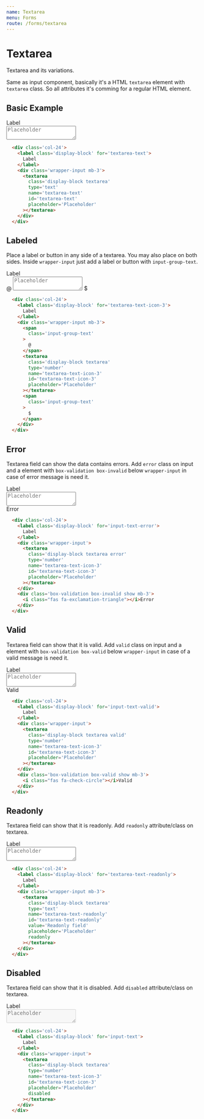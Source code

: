 ```yaml
---
name: Textarea
menu: Forms
route: /forms/textarea
---
```


# Textarea
Textarea and its variations.

Same as input component, basically it's a HTML `textarea` element with `textarea` class. So all attributes it's comming for a regular HTML element.

## Basic Example

<div className='col-sm-24 col-md-12 col-lg-8'>
  <label className='display-block' for='textarea-text'>
    Label
  </label>
  <div className='wrapper-input mb-3'>
    <textarea
      className='display-block textarea'
      type='text'
      name='textarea-text'
      id='textarea-text'
      placeholder='Placeholder'
    ></textarea>
  </div>
</div>

```html
  <div class='col-24'>
    <label class='display-block' for='textarea-text'>
      Label
    </label>
    <div class='wrapper-input mb-3'>
      <textarea
        class='display-block textarea'
        type='text'
        name='textarea-text'
        id='textarea-text'
        placeholder='Placeholder'
      ></textarea>
    </div>
  </div>
```

## Labeled
Place a label or button in any side of a textarea. You may also place on both sides. Inside `wrapper-input` just add a label or button with `input-group-text`.

<div className='col-sm-24 col-md-12 col-lg-8'>
  <label className='display-block' for='textarea-text-icon-3'>
    Label
  </label>
  <div className='wrapper-input mb-3'>
    <span
      className='input-group-text'
    >
      @
    </span>
    <textarea
      className='display-block textarea'
      type='number'
      name='textarea-text-icon-3'
      id='textarea-text-icon-3'
      placeholder='Placeholder'
    ></textarea>
    <span
      className='input-group-text'
    >
      $
    </span>
  </div>
</div>

```html
  <div class='col-24'>
    <label class='display-block' for='textarea-text-icon-3'>
      Label
    </label>
    <div class='wrapper-input mb-3'>
      <span
        class='input-group-text'
      >
        @
      </span>
      <textarea
        class='display-block textarea'
        type='number'
        name='textarea-text-icon-3'
        id='textarea-text-icon-3'
        placeholder='Placeholder'
      ></textarea>
      <span
        class='input-group-text'
      >
        $
      </span>
    </div>
  </div>
```

## Error
Textarea field can show the data contains errors. Add `error` class on input and a element with `box-validation box-invalid` below `wrapper-input` in case of error message is need it.

<div class='col-24'>
  <label class='display-block' for='input-text-error'>
    Label
  </label>
  <div class='wrapper-input'>
    <textarea
      class='display-block textarea error'
      type='number'
      name='textarea-text-icon-3'
      id='textarea-text-icon-3'
      placeholder='Placeholder'
    ></textarea>
  </div>
  <div class='box-validation box-invalid show mb-3'>
    <i class="fas fa-exclamation-triangle"></i>Error
  </div>
</div>

```html
  <div class='col-24'>
    <label class='display-block' for='input-text-error'>
      Label
    </label>
    <div class='wrapper-input'>
      <textarea
        class='display-block textarea error'
        type='number'
        name='textarea-text-icon-3'
        id='textarea-text-icon-3'
        placeholder='Placeholder'
      ></textarea>
    </div>
    <div class='box-validation box-invalid show mb-3'>
      <i class="fas fa-exclamation-triangle"></i>Error
    </div>
  </div>
```

## Valid
Textarea field can show that it is valid. Add `valid` class on input and a element with `box-validation box-valid` below `wrapper-input` in case of a valid message is need it.

<div className='col-sm-24 col-md-12 col-lg-8'>
  <label className='display-block' for='input-text-valid'>
    Label
  </label>
  <div className='wrapper-input'>
    <textarea
      className='display-block textarea valid'
      type='number'
      name='textarea-text-icon-3'
      id='textarea-text-icon-3'
      placeholder='Placeholder'
    ></textarea>
  </div>
  <div className='box-validation box-valid show mb-3'>
    <i className="fas fa-check-circle"></i>Valid
  </div>
</div>

```html
  <div class='col-24'>
    <label class='display-block' for='input-text-valid'>
      Label
    </label>
    <div class='wrapper-input'>
      <textarea
        class='display-block textarea valid'
        type='number'
        name='textarea-text-icon-3'
        id='textarea-text-icon-3'
        placeholder='Placeholder'
      ></textarea>
    </div>
    <div class='box-validation box-valid show mb-3'>
      <i class="fas fa-check-circle"></i>Valid
    </div>
  </div>
```

## Readonly
Textarea field can show that it is readonly. Add `readonly` attribute/class on textarea.

<div className='col-sm-24 col-md-12 col-lg-8'>
  <label className='display-block' for='textarea-text-readonly'>
    Label
  </label>
  <div className='wrapper-input mb-3'>
    <textarea
      className='display-block textarea'
      type='text'
      name='textarea-text-readonly'
      id='textarea-text-readonly'
      value='Readonly field'
      placeholder='Placeholder'
      readonly
    ></textarea>
  </div>
</div>

```html
  <div class='col-24'>
    <label class='display-block' for='textarea-text-readonly'>
      Label
    </label>
    <div class='wrapper-input mb-3'>
      <textarea
        class='display-block textarea'
        type='text'
        name='textarea-text-readonly'
        id='textarea-text-readonly'
        value='Readonly field'
        placeholder='Placeholder'
        readonly
      ></textarea>
    </div>
  </div>
```

## Disabled
Textarea field can show that it is disabled. Add `disabled` attribute/class on textarea.

  <div className='col-sm-24 col-md-12 col-lg-8'>
    <label className='display-block' for='input-text'>
      Label
    </label>
    <div className='wrapper-input'>
      <textarea
        className='display-block textarea'
        type='number'
        name='textarea-text-icon-3'
        id='textarea-text-icon-3'
        placeholder='Placeholder'
        disabled
      ></textarea>
    </div>
  </div>

```html
  <div class='col-24'>
    <label class='display-block' for='input-text'>
      Label
    </label>
    <div class='wrapper-input'>
      <textarea
        class='display-block textarea'
        type='number'
        name='textarea-text-icon-3'
        id='textarea-text-icon-3'
        placeholder='Placeholder'
        disabled
      ></textarea>
    </div>
  </div>
```
